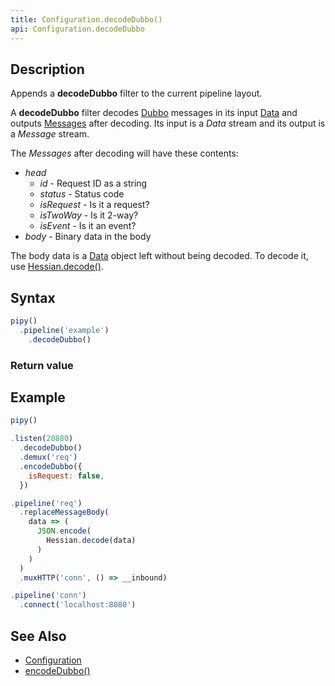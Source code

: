 ```yaml
---
title: Configuration.decodeDubbo()
api: Configuration.decodeDubbo
---
```


## Description

Appends a **decodeDubbo** filter to the current pipeline layout.

A **decodeDubbo** filter decodes [Dubbo](https://dubbo.apache.org/) messages in its input [Data](/reference/api/Data) and outputs [Messages](/reference/api/Message) after decoding. Its input is a _Data_ stream and its output is a _Message_ stream.

<FilterDiagram
  name="decodeDubbo"
  input="Data"
  output="Message"
/>

The _Messages_ after decoding will have these contents:

* _head_
  - _id_ - Request ID as a string
  - _status_ - Status code
  - _isRequest_ - Is it a request?
  - _isTwoWay_ - Is it 2-way?
  - _isEvent_ - Is it an event?
* _body_ - Binary data in the body

The body data is a [Data](/reference/api/Data) object left without being decoded. To decode it, use [Hessian.decode()](/reference/api/Hessian/decode).

## Syntax

``` js
pipy()
  .pipeline('example')
    .decodeDubbo()
```

### Return value

<ReturnValue/>

## Example

``` js
pipy()

.listen(20880)
  .decodeDubbo()
  .demux('req')
  .encodeDubbo({
    isRequest: false,
  })

.pipeline('req')
  .replaceMessageBody(
    data => (
      JSON.encode(
        Hessian.decode(data)
      )
    )
  )
  .muxHTTP('conn', () => __inbound)

.pipeline('conn')
  .connect('localhost:8080')
```

## See Also

* [Configuration](/reference/api/Configuration)
* [encodeDubbo()](/reference/api/Configuration/encodeDubbo)
